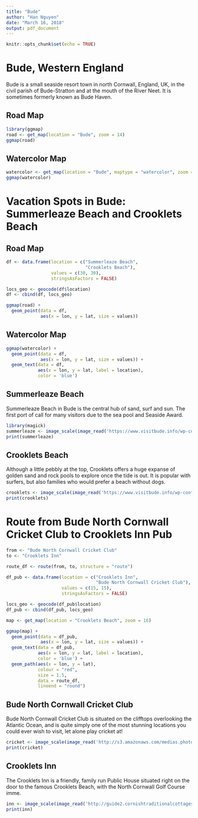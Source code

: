 ```yaml
---
title: "Bude"
author: "Han Nguyen"
date: "March 16, 2018"
output: pdf_document
---
```


```r
knitr::opts_chunk$set(echo = TRUE)
```

# Bude, Western England
Bude is a small seaside resort town in north Cornwall, England, UK, in the civil parish of Bude-Stratton and at the mouth of the River Neet. It is sometimes formerly known as Bude Haven.

## Road Map
```r
library(ggmap)
road <- get_map(location = "Bude", zoom = 14)
ggmap(road)
```

## Watercolor Map
```r
watercolor <- get_map(location = "Bude", maptype = "watercolor", zoom = 14)
ggmap(watercolor)
```

\newpage
# Vacation Spots in Bude: Summerleaze Beach and Crooklets Beach
## Road Map
```r
df <- data.frame(location = c("Summerleaze Beach", 
                              "Crooklets Beach"), 
                 values = c(30, 30), 
                 stringsAsFactors = FALSE)

locs_geo <- geocode(df$location)
df <- cbind(df, locs_geo)

ggmap(road) +
  geom_point(data = df, 
             aes(x = lon, y = lat, size = values))
```

## Watercolor Map
```r
ggmap(watercolor) +
  geom_point(data = df, 
             aes(x = lon, y = lat, size = values)) +
  geom_text(data = df,
            aes(x = lon, y = lat, label = location),
            color = 'blue')
```

\newpage
## Summerleaze Beach
Summerleaze Beach in Bude is the central hub of sand, surf and sun. The first port of call for many visitors due to the sea pool and Seaside Award.

```r
library(magick)
summerleaze <- image_scale(image_read('https://www.visitbude.info/wp-content/uploads/2015/04/Extra-Large.jpg'), "400")
print(summerleaze)
```

\newpage
## Crooklets Beach
Although a little pebbly at the top, Crooklets offers a huge expanse of golden sand and rock pools to explore once the tide is out. It is popular with surfers, but also families who would prefer a beach without dogs.

```r
crooklets <- image_scale(image_read('https://www.visitbude.info/wp-content/uploads/2016/07/Crooklets-Beach-Huts-1.jpg'), "3000")
print(crooklets)
```

\newpage
# Route from Bude North Cornwall Cricket Club to Crooklets Inn Pub
```r
from <- "Bude North Cornwall Cricket Club"
to <- "Crooklets Inn"

route_df <- route(from, to, structure = "route")

df_pub <- data.frame(location = c("Crooklets Inn",
                                  "Bude North Cornwall Cricket Club"),
                     values = c(15, 15),
                     stringsAsFactors = FALSE)

locs_geo <- geocode(df_pub$location)
df_pub <- cbind(df_pub, locs_geo)

map <- get_map(location = "Crooklets Beach", zoom = 16)

ggmap(map) +
  geom_point(data = df_pub, 
             aes(x = lon, y = lat, size = values)) +
  geom_text(data = df_pub,
            aes(x = lon, y = lat, label = location),
            color = 'blue') +
  geom_path(aes(x = lon, y = lat),
            colour = "red",
            size = 1.5, 
            data = route_df,
            lineend = "round")
```

\newpage
## Bude North Cornwall Cricket Club
Bude North Cornwall Cricket Club is situated on the clifftops overlooking the Atlantic Ocean, and is quite simply one of the most stunning locations you could ever wish to visit, let alone play cricket at!

```r
cricket <- image_scale(image_read('http://s3.amazonaws.com/medias.photodeck.com/dec62d31-906a-4315-9e6e-1b27c873f10a/SAB6149_bigthumb.jpg'), "2000")
print(cricket)
```

\newpage
## Crooklets Inn
The Crooklets Inn is a friendly, family run Public House situated right on the door to the famous Crooklets Beach, with the North Cornwall Golf Course imme.

```r
inn <- image_scale(image_read('http://guide2.cornishtraditionalcottages.co.uk/attractionimages/assets/7682/xlarge/The%20Crooklets%20Inn,%201.jpg'), "400")
print(inn)
```
